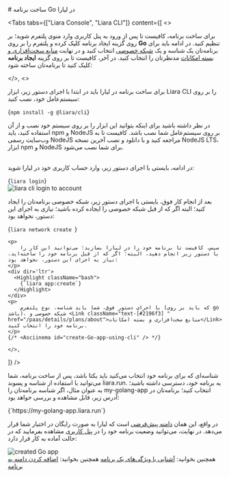 

<Layout>
<Head>
<title>مستندات ساخت برنامه Go - لیارا</title>

<meta property="og:title" content="مستندات خدمات رایانش ابری لیارا" />
<meta property="og:description" content="مستندات نحوه ساخت پلتفرم Go در لیارا"  />
<meta property="og:image" content="https://files.liara.ir/liara/logos/liara-poster.jpg" />
</Head>
# ساخت برنامه Go در لیارا

<Tabs 
    tabs={["Liara Console", "Liara CLI"]} 
    content={[
    <>
        <p>
            برای ساخت برنامه، کافیست تا پس از ورود به <Link className="text-[#2196f3] " href="https://console.liara.ir">پنل کاربری</Link> وارد منوی <Link className="text-[#2196f3] " href="https://console.liara.ir/apps">پلتفرم</Link> شوید؛ بر روی گزینه <Link className="text-[#2196f3] " href="https://console.liara.ir/apps/create">ایجاد برنامه</Link> کلیک کرده و پلتفرم را بر روی <b>Go</b> تنظیم کنید.
            در ادامه باید برای برنامه‌تان یک شناسه و یک <a className="text-[#2196f3] " href="/paas/details/private-network/">شبکه خصوصی</a> انتخاب کنید و در نهایت <a className="text-[#2196f3] " href="/paas/details/plans/about">منابع سخت‌افزاری و بسته امکانات</a> مدنظرتان را انتخاب کنید. 
            در آخر، کافیست تا بر روی گزینه <b>ایجاد برنامه</b> کلیک کنید تا برنامه‌تان ساخته شود:
        </p>
    </>,
    <>
    <p>
        برای ساخت برنامه در لیارا باید در ابتدا با اجرای دستور زیر، ابزار <Link href="/references/cli/about" className="text-[#2196f3] ">Liara CLI</Link> را بر روی سیستم‌عامل خود، نصب کنید:
    </p>
    <div dir='ltr'>
      <Highlight className="bash">
        {`npm install -g @liara/cli`}
      </Highlight>
    </div>
    <div className="h-2" />
    <p>
        در نظر داشته باشید برای اینکه بتوانید این ابزار را بر روی سیستم خود نصب و از آن استفاده کنید، باید npm و NodeJS بر روی سیستم‌عامل شما نصب باشد.
        کافیست تا به <Link className="text-[#2196f3] " href="https://nodejs.org">وب‌سایت رسمی NodeJS</Link> مراجعه کنید و با دانلود و نصب آخرین نسخه NodeJS LTS، ابزار npm و NodeJS برای شما نصب می‌شود.
    </p>
    <div className="h-2" />
    <p>    
        در ادامه، بایستی با اجرای دستور زیر، وارد حساب کاربری خود در لیارا شوید:
    </p>
    <div dir='ltr'>
      <Highlight className="bash">
        {`liara login`}
      </Highlight>
    </div>
    <div className="h-4" />
    <img src="https://files.liara.ir/liara/docs/liaracli-login.gif" alt="liara cli login to account" />
    <div className="h-4" />
    <p>
        بعد از انجام کار فوق، بایستی با اجرای دستور زیر، <Link className="text-[#2196f3] " href="/paas/details/private-network/">شبکه خصوصی</Link> برنامه‌تان را ایجاد کنید؛ البته اگر که از قبل شبکه خصوصی را ایجاده کرده باشید؛ نیازی به اجرای این دستور، نخواهد بود:
    </p>
    <div dir='ltr'>
      <Highlight className="bash">
        {`liara network create `}
      </Highlight>
    </div>
    <Asciinema id="create-network-using-liara-cli" />

    <p>
        سپس، کافیست تا برنامه خود را در لیارا بسازید؛ می‌توانید این کار را با دستور زیر انجام دهید، البته؛ اگر که از قبل برنامه خود را ساخته‌اید، نیاز به اجرای این دستور، نخواهد بود:
    </p>
    <div dir='ltr'>
      <Highlight className="bash">
        {`liara app:create`}
      </Highlight>
    </div>
    <p>
        با اجرای دستور فوق، شما باید شناسه، نوع پلتفرم (که باید بر روی go باشد)، شبکه خصوصی و <Link className="text-[#2196f3] " href="/paas/details/plans/about">منابع سخت‌افزاری و بسته امکانات</Link> برنامه خود را انتخاب کنید.
    </p>
    {/* <Asciinema id="create-Go-app-using-cli" /> */}

    </>,

]} 
/>

<p>شناسه‌ای که برای برنامه خود انتخاب می‌کنید باید یکتا باشد، پس از ساخت برنامه، شما می‌توانید با استفاده از شناسه و پسوند <Important>liara.run.</Important> به برنامه خود، دسترسی داشته باشید؛ به عنوان مثال، اگر شناسه برنامه‌تان را <Important>my-golang-app</Important> انتخاب کنید؛ برنامه‌تان در آدرس زیر، قابل مشاهده و بررسی خواهد بود:</p>
<div className="h-2" />
<div dir='ltr'>
    <Highlight className="bash">
        {`https://my-golang-app.liara.run`}
    </Highlight>
</div>
<p>
    در واقع، این همان <a className="text-[#2196f3] " href="/paas/domains/default-subdomain">دامنه پیش‌فرضی</a> است که لیارا به صورت رایگان در اختیار شما قرار می‌دهد.
    در نهایت، می‌توانید وضعیت برنامه خود را در <a className="text-[#2196f3] " href="https://console.liara.ir">پنل کاربری</a> مشاهده بفرمایید که در حالت آماده به کار قرار دارد:
</p>
<div className="h-4" />

<img src="https://files.liara.ir/liara/golang/golang-created-app.png" alt="created Go app " />
<div className="h-2" />
<Alert variant="success">همچنین بخوانید: <a className="text-[#2196f3] " href="/paas/details/about">آشنایی با ویژگی‌های یک برنامه</a></Alert>
<Alert variant="success">همچنین بخوانید: <a className="text-[#2196f3] " href="/paas/domains/about">اضافه کردن دامنه به برنامه</a></Alert>


</Layout>